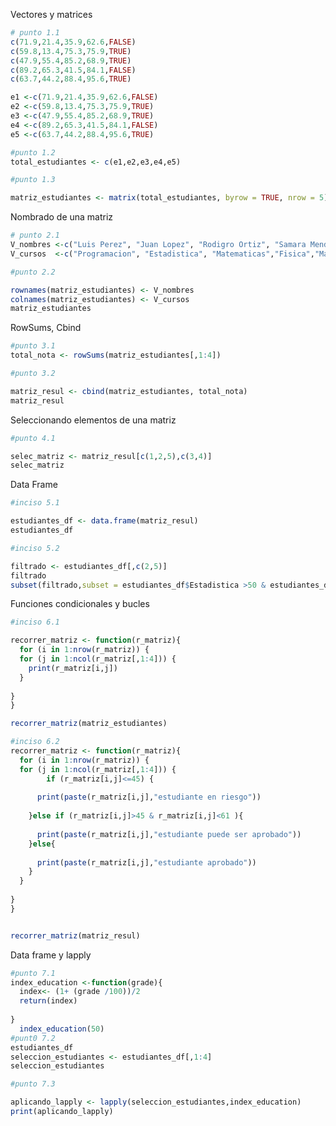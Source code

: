 Vectores y matrices


```r
# punto 1.1
c(71.9,21.4,35.9,62.6,FALSE)
c(59.8,13.4,75.3,75.9,TRUE)
c(47.9,55.4,85.2,68.9,TRUE)
c(89.2,65.3,41.5,84.1,FALSE)
c(63.7,44.2,88.4,95.6,TRUE)

e1 <-c(71.9,21.4,35.9,62.6,FALSE)
e2 <-c(59.8,13.4,75.3,75.9,TRUE)
e3 <-c(47.9,55.4,85.2,68.9,TRUE)
e4 <-c(89.2,65.3,41.5,84.1,FALSE)
e5 <-c(63.7,44.2,88.4,95.6,TRUE)

#punto 1.2
total_estudiantes <- c(e1,e2,e3,e4,e5)

#punto 1.3

matriz_estudiantes <- matrix(total_estudiantes, byrow = TRUE, nrow = 5)

```
Nombrado de una matriz

```r
# punto 2.1
V_nombres <-c("Luis Perez", "Juan Lopez", "Rodigro Ortiz", "Samara Mendez", "Lucia Castro")
V_cursos  <-c("Programacion", "Estadistica", "Matematicas","Fisica","Mayoria_Edad")

#punto 2.2

rownames(matriz_estudiantes) <- V_nombres
colnames(matriz_estudiantes) <- V_cursos
matriz_estudiantes
```
RowSums, Cbind
```r
#punto 3.1
total_nota <- rowSums(matriz_estudiantes[,1:4])

#punto 3.2

matriz_resul <- cbind(matriz_estudiantes, total_nota)
matriz_resul

```
Seleccionando elementos de una matriz

```r

#punto 4.1

selec_matriz <- matriz_resul[c(1,2,5),c(3,4)]
selec_matriz

```
Data Frame
```r
#inciso 5.1

estudiantes_df <- data.frame(matriz_resul)
estudiantes_df

#inciso 5.2

filtrado <- estudiantes_df[,c(2,5)]
filtrado
subset(filtrado,subset = estudiantes_df$Estadistica >50 & estudiantes_df$Mayoria_Edad==1)

```
Funciones condicionales y bucles

```r
#inciso 6.1

recorrer_matriz <- function(r_matriz){
  for (i in 1:nrow(r_matriz)) {
  for (j in 1:ncol(r_matriz[,1:4])) {
    print(r_matriz[i,j])
  }
  
}
}

recorrer_matriz(matriz_estudiantes)

#inciso 6.2
recorrer_matriz <- function(r_matriz){
  for (i in 1:nrow(r_matriz)) {
  for (j in 1:ncol(r_matriz[,1:4])) {
        if (r_matriz[i,j]<=45) {
      
      print(paste(r_matriz[i,j],"estudiante en riesgo"))
      
    }else if (r_matriz[i,j]>45 & r_matriz[i,j]<61 ){
      
      print(paste(r_matriz[i,j],"estudiante puede ser aprobado"))
    }else{
      
      print(paste(r_matriz[i,j],"estudiante aprobado"))
    }
  }
  
}
}


recorrer_matriz(matriz_resul)

```
Data frame y lapply
```r
#punto 7.1
index_education <-function(grade){
  index<- (1+ (grade /100))/2
  return(index)
  
}
  index_education(50)
#punt0 7.2
estudiantes_df
seleccion_estudiantes <- estudiantes_df[,1:4]
seleccion_estudiantes

#punto 7.3

aplicando_lapply <- lapply(seleccion_estudiantes,index_education)
print(aplicando_lapply)

```



